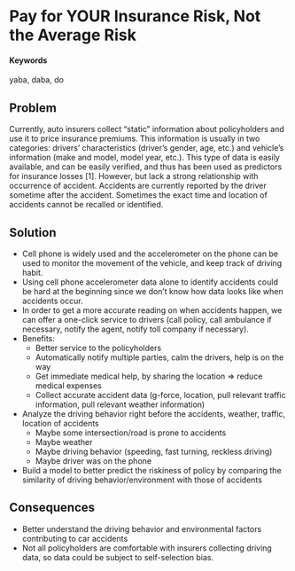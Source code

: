 # Pay for YOUR Insurance Risk, Not the Average Risk  {#Insurance-Pricing}

#### Keywords {-}

yaba, daba, do

## Problem

Currently, auto insurers collect "static" information about policyholders and use it to price insurance premiums. This information is usually in two categories: drivers' characteristics (driver's gender, age, etc.) and vehicle's information (make and model, model year, etc.). This type of data is easily available, and can be easily verified, and thus has been used as predictors for insurance losses [1]. However, but lack a strong relationship with occurrence of accident. Accidents are currently reported by the driver sometime after the accident. Sometimes the exact time and location of accidents cannot be recalled or identified. 

## Solution

* Cell phone is widely used and the accelerometer on the phone can be used to monitor the movement of the vehicle, and keep track of driving habit.
* Using cell phone accelerometer data alone to identify accidents could be hard at the beginning since we don't know how data looks like when accidents occur. 
* In order to get a more accurate reading on when accidents happen, we can offer a one-click service to drivers (call policy, call ambulance if necessary, notify the agent, notify toll company if necessary). 
* Benefits: 
  * Better service to the policyholders
  * Automatically notify multiple parties, calm the drivers, help is on the way
  * Get immediate medical help, by sharing the location => reduce medical expenses 
  * Collect accurate accident data (g-force, location, pull relevant traffic information, pull relevant weather information)
* Analyze the driving behavior right before the accidents, weather, traffic, location of accidents
  * Maybe some intersection/road is prone to accidents
  * Maybe weather
  * Maybe driving behavior (speeding, fast turning, reckless driving)
  * Maybe driver was on the phone
* Build a model to better predict the riskiness of policy by comparing the similarity of driving behavior/environment with those of accidents

## Consequences

* Better understand the driving behavior and environmental factors contributing to car accidents
* Not all policyholders are comfortable with insurers collecting driving data, so data could be subject to self-selection bias.
